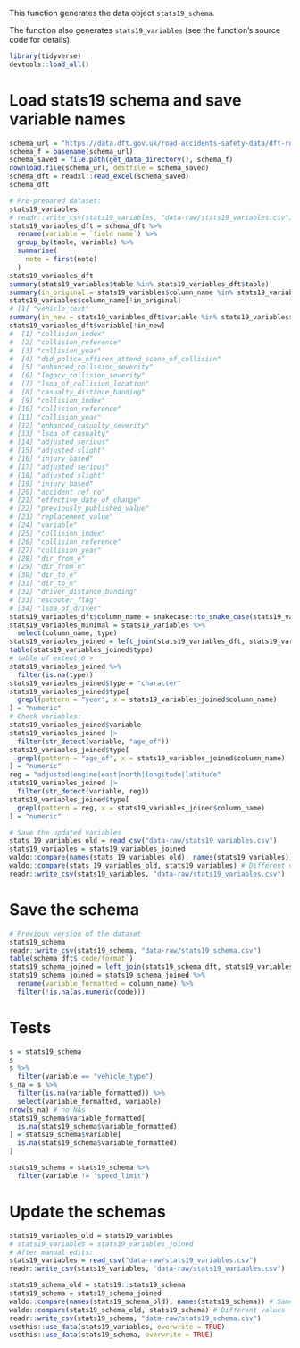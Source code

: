 This function generates the data object `stats19_schema`.

The function also generates `stats19_variables` (see the function's source code
for details).

```r
library(tidyverse)
devtools::load_all()
```


# Load stats19 schema and save variable names

```r
schema_url = "https://data.dft.gov.uk/road-accidents-safety-data/dft-road-casualty-statistics-road-safety-open-dataset-data-guide-2024.xlsx"
schema_f = basename(schema_url)
schema_saved = file.path(get_data_directory(), schema_f)
download.file(schema_url, destfile = schema_saved)
schema_dft = readxl::read_excel(schema_saved)
schema_dft

# Pre-prepared dataset:
stats19_variables
# readr::write_csv(stats19_variables, "data-raw/stats19_variables.csv")
stats19_variables_dft = schema_dft %>%
  rename(variable = `field name`) %>%
  group_by(table, variable) %>%
  summarise(
    note = first(note)
  )
stats19_variables_dft
summary(stats19_variables$table %in% stats19_variables_dft$table)
summary(in_original = stats19_variables$column_name %in% stats19_variables_dft$variable)
stats19_variables$column_name[!in_original]
# [1] "vehicle_text"
summary(in_new = stats19_variables_dft$variable %in% stats19_variables$column_name)
stats19_variables_dft$variable[!in_new]
#  [1] "collision_index"
#  [2] "collision_reference"
#  [3] "collision_year"
#  [4] "did_police_officer_attend_scene_of_collision"
#  [5] "enhanced_collision_severity"
#  [6] "legacy_collision_severity"
#  [7] "lsoa_of_collision_location"
#  [8] "casualty_distance_banding"
#  [9] "collision_index"
# [10] "collision_reference"
# [11] "collision_year"
# [12] "enhanced_casualty_severity"
# [13] "lsoa_of_casualty"
# [14] "adjusted_serious"
# [15] "adjusted_slight"
# [16] "injury_based"
# [17] "adjusted_serious"
# [18] "adjusted_slight"
# [19] "injury_based"
# [20] "accident_ref_no"
# [21] "effective_date_of_change"
# [22] "previously_published_value"
# [23] "replacement_value"
# [24] "variable"
# [25] "collision_index"
# [26] "collision_reference"
# [27] "collision_year"
# [28] "dir_from_e"
# [29] "dir_from_n"
# [30] "dir_to_e"
# [31] "dir_to_n"
# [32] "driver_distance_banding"
# [33] "escooter_flag"
# [34] "lsoa_of_driver"
stats19_variables_dft$column_name = snakecase::to_snake_case(stats19_variables_dft$variable)
stats19_variables_minimal = stats19_variables %>%
  select(column_name, type)
stats19_variables_joined = left_join(stats19_variables_dft, stats19_variables_minimal)
table(stats19_variables_joined$type)
# table of extent 0 >
stats19_variables_joined %>%
  filter(is.na(type))
stats19_variables_joined$type = "character"
stats19_variables_joined$type[
  grepl(pattern = "year", x = stats19_variables_joined$column_name)
] = "numeric"
# Check variables:
stats19_variables_joined$variable
stats19_variables_joined |>
  filter(str_detect(variable, "age_of"))
stats19_variables_joined$type[
  grepl(pattern = "age_of", x = stats19_variables_joined$column_name)
] = "numeric"
reg = "adjusted|engine|east|north|longitude|latitude"
stats19_variables_joined |>
  filter(str_detect(variable, reg))
stats19_variables_joined$type[
  grepl(pattern = reg, x = stats19_variables_joined$column_name)
] = "numeric"
```

```r
# Save the updated variables
stats_19_variables_old = read_csv("data-raw/stats19_variables.csv")
stats19_variables = stats19_variables_joined
waldo::compare(names(stats_19_variables_old), names(stats19_variables)) # Same names
waldo::compare(stats_19_variables_old, stats19_variables) # Different values
readr::write_csv(stats19_variables, "data-raw/stats19_variables.csv")
```

# Save the schema

```r
# Previous version of the dataset
stats19_schema
readr::write_csv(stats19_schema, "data-raw/stats19_schema.csv")
table(schema_dft$`code/format`)
stats19_schema_joined = left_join(stats19_schema_dft, stats19_variables_joined)
stats19_schema_joined = stats19_schema_joined %>%
  rename(variable_formatted = column_name) %>%
  filter(!is.na(as.numeric(code)))
```

# Tests

```r
s = stats19_schema
s
s %>%
  filter(variable == "vehicle_type")
s_na = s %>%
  filter(is.na(variable_formatted)) %>%
  select(variable_formatted, variable)
nrow(s_na) # no NAs
stats19_schema$variable_formatted[
  is.na(stats19_schema$variable_formatted)
] = stats19_schema$variable[
  is.na(stats19_schema$variable_formatted)
]
```

```r
stats19_schema = stats19_schema %>%
  filter(variable != "speed_limit")
```

# Update the schemas

```r
stats19_variables_old = stats19_variables
# stats19_variables = stats19_variables_joined
# After manual edits:
stats19_variables = read_csv("data-raw/stats19_variables.csv")
readr::write_csv(stats19_variables, "data-raw/stats19_variables.csv")

stats19_schema_old = stats19::stats19_schema
stats19_schema = stats19_schema_joined
waldo::compare(names(stats19_schema_old), names(stats19_schema)) # Same names
waldo::compare(stats19_schema_old, stats19_schema) # Different values
readr::write_csv(stats19_schema, "data-raw/stats19_schema.csv")
usethis::use_data(stats19_variables, overwrite = TRUE)
usethis::use_data(stats19_schema, overwrite = TRUE)
```


